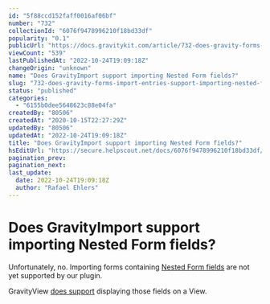 ```yaml
---
id: "5f88ccd152faff0016af06bf"
number: "732"
collectionId: "6076f9478996210f18bd33df"
popularity: "0.1"
publicUrl: "https://docs.gravitykit.com/article/732-does-gravity-forms-import-entries-support-importing-nested-form-fields"
viewCount: "539"
lastPublishedAt: "2022-10-24T19:09:18Z"
changeOrigin: "unknown"
name: "Does GravityImport support importing Nested Form fields?"
slug: "732-does-gravity-forms-import-entries-support-importing-nested-form-fields"
status: "published"
categories: 
  - "6155b0dee5648623c88e04fa"
createdBy: "80506"
createdAt: "2020-10-15T22:27:29Z"
updatedBy: "80506"
updatedAt: "2022-10-24T19:09:18Z"
title: "Does GravityImport support importing Nested Form fields?"
hsEditUrl: "https://secure.helpscout.net/docs/6076f9478996210f18bd33df/article/5f88ccd152faff0016af06bf"
pagination_prev: 
pagination_next: 
last_update:
  date: 2022-10-24T19:09:18Z
  author: "Rafael Ehlers"
---
```


# Does GravityImport support importing Nested Form fields?

Unfortunately, no. Importing forms containing [Nested Form fields](https://gravitywiz.com/documentation/gravity-forms-nested-forms/) are not yet supported by our plugin.

GravityView [does support](https://docs.gravitykit.com/article/583-does-gravityview-support-gp-nested-forms-gravity-wiz-perk) displaying those fields on a View.
